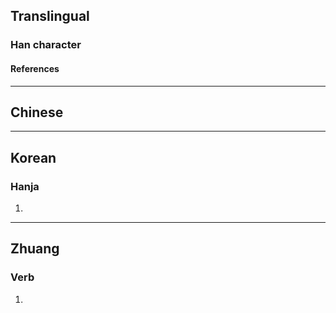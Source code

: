 {{character info/new}}
==Translingual==

===Han character===
{{Han char|rn=9|rad=人|as=07|sn=9|four=27220|canj=OGIL|ids=⿰亻却}}

====References====
{{Han ref|kx=0106.041|hdz=10156.141|uh=3462}}

----

==Chinese==
{{zh-see|𠊬}}

----

==Korean==
{{rfv|ko}}

===Hanja===
{{ko-hanja|hangeul=각|rv=gak|mr=kak|y=kak}}

# {{gloss|unknown meaning, used rarely in Korea}}

----

==Zhuang==

===Verb===
{{za-head|verb}}

# {{za-sawndip form of|gyoz}}